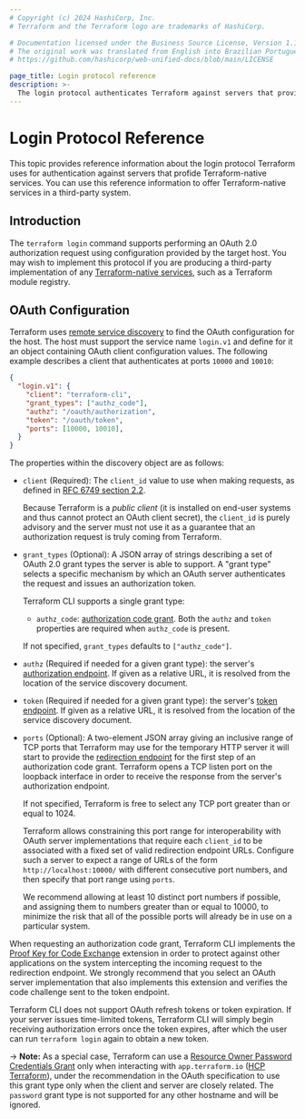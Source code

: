 ```yaml
---
# Copyright (c) 2024 HashiCorp, Inc.
# Terraform and the Terraform logo are trademarks of HashiCorp.

# Documentation licensed under the Business Source License, Version 1.1.
# The original work was translated from English into Brazilian Portuguese.
# https://github.com/hashicorp/web-unified-docs/blob/main/LICENSE

page_title: Login protocol reference
description: >-
  The login protocol authenticates Terraform against servers that provide Terraform-native services. Learn about the login protocol.
---
```


# Login Protocol Reference

This topic provides reference information about the login protocol Terraform uses for authentication against servers that profide Terraform-native services. You can use this reference information to offer Terraform-native services in a third-party system.

## Introduction

The `terraform login` command supports performing an OAuth 2.0 authorization
request using configuration provided by the target host. You may wish to
implement this protocol if you are producing a third-party implementation of
any [Terraform-native services](/terraform/internals/remote-service-discovery),
such as a Terraform module registry.

## OAuth Configuration

Terraform uses [remote service discovery](/terraform/internals/remote-service-discovery) to
find the OAuth configuration for the host. The host must support the service
name `login.v1` and define for it an object containing OAuth client
configuration values. The following example describes a client that authenticates at ports `10000` and `10010`:

```json
{
  "login.v1": {
    "client": "terraform-cli",
    "grant_types": ["authz_code"],
    "authz": "/oauth/authorization",
    "token": "/oauth/token",
    "ports": [10000, 10010],
  }
}
```

The properties within the discovery object are as follows:

* `client` (Required): The `client_id` value to use when making requests, as
  defined in [RFC 6749 section 2.2](https://tools.ietf.org/html/rfc6749#section-2.2).

  Because Terraform is a _public client_ (it is installed on end-user systems
  and thus cannot protect an OAuth client secret), the `client_id` is purely
  advisory and the server must not use it as a guarantee that an authorization
  request is truly coming from Terraform.

* `grant_types` (Optional): A JSON array of strings describing a set of OAuth
  2.0 grant types the server is able to support. A "grant type" selects a
  specific mechanism by which an OAuth server authenticates the request and
  issues an authorization token.

  Terraform CLI supports a single grant type:

  * `authz_code`: [authorization code grant](https://tools.ietf.org/html/rfc6749#section-4.1).
    Both the `authz` and `token` properties are required when `authz_code` is
    present.

  If not specified, `grant_types` defaults to `["authz_code"]`.

* `authz` (Required if needed for a given grant type): the server's
  [authorization endpoint](https://tools.ietf.org/html/rfc6749#section-3.1).
  If given as a relative URL, it is resolved from the location of the
  service discovery document.

* `token` (Required if needed for a given grant type): the server's
  [token endpoint](https://tools.ietf.org/html/rfc6749#section-3.2).
  If given as a relative URL, it is resolved from the location of the
  service discovery document.

* `ports` (Optional): A two-element JSON array giving an inclusive range of
  TCP ports that Terraform may use for the temporary HTTP server it will start
  to provide the [redirection endpoint](https://tools.ietf.org/html/rfc6749#section-3.1.2)
  for the first step of an authorization code grant. Terraform opens a TCP
  listen port on the loopback interface in order to receive the response from
  the server's authorization endpoint.

  If not specified, Terraform is free to select any TCP port greater than or
  equal to 1024.

  Terraform allows constraining this port range for interoperability with OAuth
  server implementations that require each `client_id` to be associated with
  a fixed set of valid redirection endpoint URLs. Configure such a server
  to expect a range of URLs of the form `http://localhost:10000/`
  with different consecutive port numbers, and then specify that port range
  using `ports`.

  We recommend allowing at least 10 distinct port numbers if possible, and
  assigning them to numbers greater than or equal to 10000, to minimize the
  risk that all of the possible ports will already be in use on a particular
  system.

When requesting an authorization code grant, Terraform CLI implements the
[Proof Key for Code Exchange](https://tools.ietf.org/html/rfc7636) extension in
order to protect against other applications on the system intercepting the
incoming request to the redirection endpoint. We strongly recommend that you
select an OAuth server implementation that also implements this extension and
verifies the code challenge sent to the token endpoint.

Terraform CLI does not support OAuth refresh tokens or token expiration. If your
server issues time-limited tokens, Terraform CLI will simply begin receiving
authorization errors once the token expires, after which the user can run
`terraform login` again to obtain a new token.

-> **Note:** As a special case, Terraform can use a
[Resource Owner Password Credentials Grant](https://tools.ietf.org/html/rfc6749#section-4.3)
only when interacting with `app.terraform.io` ([HCP Terraform](https://cloud.hashicorp.com/products/terraform)),
under the recommendation in the OAuth specification to use this grant type only
when the client and server are closely related. The `password` grant type is
not supported for any other hostname and will be ignored.
